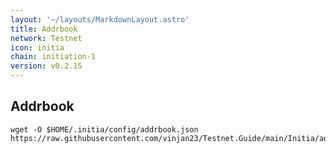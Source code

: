 ```yaml
---
layout: '~/layouts/MarkdownLayout.astro'
title: Addrbook
network: Testnet
icon: initia
chain: initiation-1
version: v0.2.15
---
```

## Addrbook

```
wget -O $HOME/.initia/config/addrbook.json https://raw.githubusercontent.com/vinjan23/Testnet.Guide/main/Initia/addrbook.json
```
